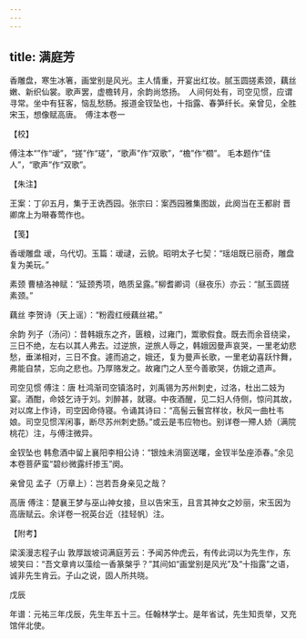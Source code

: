 ```yaml
---
---
---
```

title: 满庭芳
---







香雕盘，寒生冰箸，画堂别是风光。主人情重，开宴出红妆。腻玉圆搓素颈，藕丝嫩、新织仙裳。歌声罢，虚檐转月，余韵尚悠扬。　人间何处有，司空见惯，应谓寻常。坐中有狂客，恼乱愁肠。报道金钗坠也，十指露、春笋纤长。亲曾见，全胜宋玉，想像赋高唐。　傅注本卷一





【校】


傅注本“”作“叆”，“搓”作“瑳”，“歌声”作“双歌”，“檐”作“櫩”。 毛本题作“佳人”，“歌声”作“双歌”。





【朱注】


王案：丁卯五月，集于王诜西园。张宗曰：案西园雅集图跋，此阕当在王都尉 晋卿席上为啭春莺作也。





【笺】


香叆雕盘 叆，乌代切。玉篇：叆叇，云貌。昭明太子七契：“瑶俎既已丽奇，雕盘复为美玩。”

素颈 曹植洛神赋：“延颈秀项，皓质呈露。”柳耆卿词（昼夜乐）亦云：“腻玉圆搓素颈。”

藕丝 李贺诗（天上谣）：“粉霞红绶藕丝裙。”

余韵 列子（汤问）：昔韩娥东之齐，匮粮，过雍门，鬻歌假食。既去而余音绕梁，三日不绝，左右以其人弗去。过逆旅，逆旅人辱之，韩娥因曼声哀哭，一里老幼悲愁，垂涕相对，三日不食。遽而追之，娥还，复为曼声长歌，一里老幼喜跃忭舞，弗能自禁，忘向之悲也。乃厚赂发之。故雍门之人至今善歌哭，仿娥之遗声。

司空见惯 傅注：唐 杜鸿渐司空镇洛时，刘禹锡为苏州刺史，过洛，杜出二妓为宴。酒酣，命妓乞诗于刘。刘醉甚，就寝。中夜酒醒，见二妇人侍侧，惊问其故，对以席上作诗，司空因命侍寝。令诵其诗曰：“高髻云鬟宫样妆，秋风一曲杜韦娘。司空见惯浑闲事，断尽苏州刺史肠。”或云是韦应物也。别详卷一殢人娇（满院桃花）注，与傅注微异。

金钗坠也 韩愈酒中留上襄阳李相公诗：“银烛未消窗送曙，金钗半坠座添春。”余见本卷菩萨蛮“碧纱微露纤掺玉”阕。

亲曾见 孟子（万章上）：岂若吾身亲见之哉？

高唐 傅注：楚襄王梦与巫山神女接，旦以告宋玉，且言其神女之妙丽，宋玉因为高唐赋云。余详卷一祝英台近（挂轻帆）注。





【附考】


梁溪漫志程子山 敦厚跋坡词满庭芳云：予闻苏仲虎云，有传此词以为先生作，东坡笑曰：“吾文章肯以藻绘一香篆槃乎？”其间如“画堂别是风光”及“十指露”之语，诚非先生肯云。子山之说，固人所共晓。





戊辰


年谱：元祐三年戊辰，先生年五十三。任翰林学士。是年省试，先生知贡举，又充馆伴北使。